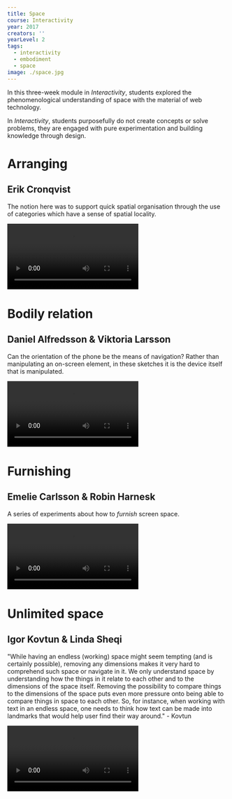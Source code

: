 ---
title: Space
course: Interactivity
year: 2017
creators: ''
yearLevel: 2
tags:
  - interactivity
  - embodiment
  - space
image: ./space.jpg
---

In this three-week module in _Interactivity_, students explored the phenomenological understanding of space with the material of web technology.

In _Interactivity_, students purposefully do not create concepts or solve problems, they are engaged with pure experimentation and building knowledge through design.

<div class="narrow section">

# Arranging
## Erik Cronqvist
The notion here was to support quick spatial organisation through the use of categories which have a sense of spatial locality.

<video autoplay src="./space-categorizing.webm" />

Scheme for organising things on the basis of categories. Once assigned, items take on a colour and position.

</div>

<div class="narrow section">

# Bodily relation
## Daniel Alfredsson & Viktoria Larsson

Can the orientation of the phone be the means of navigation? Rather than manipulating an on-screen element, in these sketches it is the device itself that is manipulated.

<video autoplay src="./space-body.webm" />

An early sketch for revealing different content depending on the orientation of the phone. The colour of the circle and black dot are placeholder visual indicators.

<video autoplay src="./space-room.webm" />

Here, orientation is explored in a more bodily manner.

</div>

<div className="narrow section">

# Furnishing
## Emelie Carlsson & Robin Harnesk

A series of experiments about how to _furnish_ screen space.

<video autoplay src="./space-furnish-1.webm"  />

Tilting the phone to the left or right shifts the position of the 'hamburger' menu.

<video autoplay src="./space-furnish-2.webm" />

Tilting the phone makes items available.

<video autoplay src="./space-furnish-3.webm" />

Making a confined space - items can only be re-arranged horizontally.

</div>

<div className="narrow section">

# Unlimited space
## Igor Kovtun & Linda Sheqi

"While having an endless (working) space might seem tempting (and is certainly possible), removing any dimensions makes it very hard to comprehend such space or navigate in it. We only understand space by understanding how the things in it relate to each other and to the dimensions of the space itself. Removing the possibility to compare things to the dimensions of the space puts even more pressure onto being able to compare things in space to each other. So, for instance, when working with text in an endless space, one needs to think how text can be made into landmarks that would help user find their way around." - Kovtun

<video autoplay src="./space-unlimited-1.webm" />

Zooming in and out of regions.

<video autoplay src="./space-unlimited-2.webm" />

Using colour to suggest location.

</div>